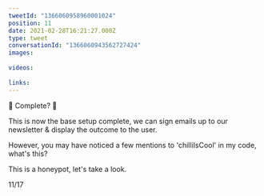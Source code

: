 ```yaml
---
tweetId: "1366060958960001024"
position: 11
date: 2021-02-28T16:21:27.000Z
type: tweet
conversationId: "1366060943562727424"
images:
  
videos:
  
links:
---
```

🌟 Complete? 🌟 

This is now the base setup complete, we can sign emails up to our newsletter &amp; display the outcome to the user.

However, you may have noticed a few mentions to 'chilliIsCool' in my code, what's this?

This is a  honeypot, let's take a look.

11/17
